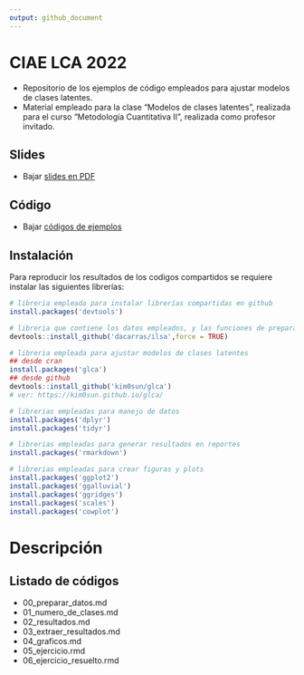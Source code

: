```yaml
---
output: github_document
---
```


# CIAE LCA 2022

- Repositorio de los ejemplos de código empleados para ajustar modelos de clases latentes.
- Material empleado para la clase "Modelos de clases latentes", realizada para el curso "Metodología Cuantitativa II", realizada como profesor invitado.

## Slides

- Bajar [slides en PDF](https://www.dropbox.com/sh/6grd4snkxpjdwtn/AACvH3TboFXsDpeGaudP56fda?dl=1)

## Código

- Bajar [códigos de ejemplos](https://www.dropbox.com/sh/l24z9hnjr0ybkd9/AAD5GUxTTLZDXMEt-r9S8MvYa?dl=1)

## Instalación

Para reproducir los resultados de los codigos compartidos se requiere instalar las siguientes librerías:


```r

# libreria empleada para instalar librerías compartidas en github
install.packages('devtools')

# libreria que contiene los datos empleados, y las funciones de preparación de datos
devtools::install_github('dacarras/ilsa',force = TRUE)

# libreria empleada para ajustar modelos de clases latentes
## desde cran
install.packages('glca')
## desde github
devtools::install_github('kim0sun/glca')
# ver: https://kim0sun.github.io/glca/

# librerias empleadas para manejo de datos
install.packages('dplyr')
install.packages('tidyr')

# librerias empleadas para generar resultados en reportes
install.packages('rmarkdown')

# librerias empleadas para crear figuras y plots
install.packages('ggplot2')
install.packages('ggalluvial')
install.packages('ggridges')
install.packages('scales')
install.packages('cowplot')


```

# Descripción

## Listado de códigos

- 00_preparar_datos.md
- 01_numero_de_clases.md
- 02_resultados.md
- 03_extraer_resultados.md
- 04_graficos.md
- 05_ejercicio.rmd
- 06_ejercicio_resuelto.rmd

